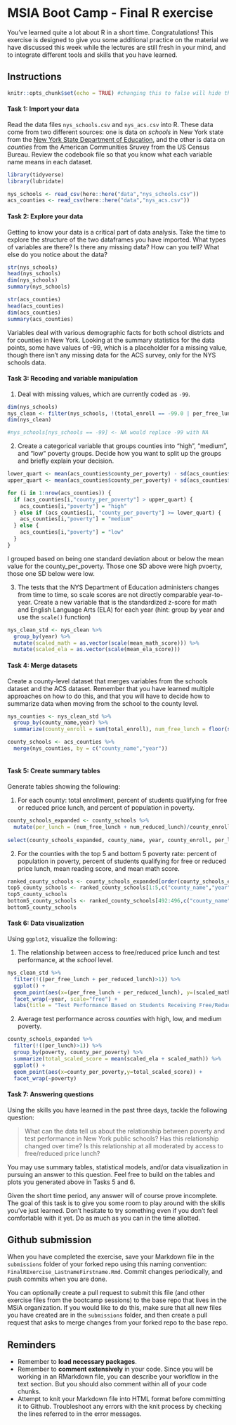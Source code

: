 # MSIA Boot Camp - Final R exercise

You've learned quite a lot about R in a short time. Congratulations! This exercise is designed to give you some additional practice on the material we have discussed this week while the lectures are still fresh in your mind, and to integrate different tools and skills that you have learned.

## Instructions

```r
knitr::opts_chunk$set(echo = TRUE) #changing this to false will hide the code when the markdown is made into the HTML document, only the results of the code
```

#### Task 1: Import your data 

Read the data files `nys_schools.csv` and `nys_acs.csv` into R. These data come from two different sources: one is data on *schools* in New York state from the [New York State Department of Education](http://data.nysed.gov/downloads.php), and the other is data on *counties* from the American Communities Sruvey from the US Census Bureau. Review the codebook file so that you know what each variable name means in each dataset. 

```r
library(tidyverse)
library(lubridate)

nys_schools <- read_csv(here::here("data","nys_schools.csv"))
acs_counties <- read_csv(here::here("data","nys_acs.csv"))

```

#### Task 2: Explore your data

Getting to know your data is a critical part of data analysis. Take the time to explore the structure of the two dataframes you have imported. What types of variables are there? Is there any missing data? How can you tell? What else do you notice about the data?

```r
str(nys_schools)
head(nys_schools)
dim(nys_schools)
summary(nys_schools)

str(acs_counties)
head(acs_counties)
dim(acs_counties)
summary(acs_counties)
```

Variables deal with various demographic facts for both school districts and for counties in New York. Looking at the summary statistics for the data points, some have values of -99, which is a placeholder for a missing value, though there isn't any missing data for the ACS survey, only for the NYS schools data.

#### Task 3: Recoding and variable manipulation

1. Deal with missing values, which are currently coded as `-99`.

```r
dim(nys_schools)
nys_clean <- filter(nys_schools, !(total_enroll == -99.0 | per_free_lunch == -99.0000 | per_reduced_lunch == -99.00000 | per_lep == -99.00000 | mean_ela_score == -99.0 | mean_math_score == -99.0 | region == "-99"))
dim(nys_clean)

#nys_schools[nys_schools == -99] <- NA would replace -99 with NA
```
2. Create a categorical variable that groups counties into "high", "medium", and "low" poverty groups. Decide how you want to split up the groups and briefly explain your decision. 

```r
lower_quart <- mean(acs_counties$county_per_poverty) - sd(acs_counties$county_per_poverty)
upper_quart <- mean(acs_counties$county_per_poverty) + sd(acs_counties$county_per_poverty)

for (i in 1:nrow(acs_counties)) {
  if (acs_counties[i,"county_per_poverty"] > upper_quart) {
    acs_counties[i,"poverty"] = "high"
  } else if (acs_counties[i, "county_per_poverty"] >= lower_quart) {
    acs_counties[i,"poverty"] = "medium"
  } else {
    acs_counties[i,"poverty"] = "low"
  }
}
```

I grouped based on being one standard deviation about or below the mean value for the county_per_poverty. Those one SD above were high pvoerty, those one SD below were low.

3. The tests that the NYS Department of Education administers changes from time to time, so scale scores are not directly comparable year-to-year. Create a new variable that is the standardized z-score for math and English Language Arts (ELA) for each year (hint: group by year and use the `scale()` function)

```r
nys_clean_std <- nys_clean %>%
  group_by(year) %>%
  mutate(scaled_math = as.vector(scale(mean_math_score))) %>%
  mutate(scaled_ela = as.vector(scale(mean_ela_score)))

```

#### Task 4: Merge datasets

Create a county-level dataset that merges variables from the schools dataset and the ACS dataset. Remember that you have learned multiple approaches on how to do this, and that you will have to decide how to summarize data when moving from the school to the county level.

```r
nys_counties <- nys_clean_std %>%
  group_by(county_name,year) %>%
  summarize(county_enroll = sum(total_enroll), num_free_lunch = floor(sum(total_enroll*per_free_lunch)), num_reduced_lunch = floor(sum(total_enroll*per_reduced_lunch)), num_lep = floor(sum(total_enroll*per_lep)), mean_ela_score = mean(mean_ela_score), scaled_ela = mean(scaled_ela), mean_math_score = mean(mean_math_score), scaled_math = mean(scaled_math))

county_schools <- acs_counties %>%
  merge(nys_counties, by = c("county_name","year"))
              
```

#### Task 5: Create summary tables

Generate tables showing the following:

1. For each county: total enrollment, percent of students qualifying for free or reduced price lunch, and percent of population in poverty.
```r
county_schools_expanded <- county_schools %>%
  mutate(per_lunch = (num_free_lunch + num_reduced_lunch)/county_enroll)
  
select(county_schools_expanded, county_name, year, county_enroll, per_lunch, county_per_poverty)
```

2. For the counties with the top 5 and bottom 5 poverty rate: percent of population in poverty, percent of students qualifying for free or reduced price lunch, mean reading score, and mean math score.

```r
ranked_county_schools <- county_schools_expanded[order(county_schools_expanded$county_per_poverty),]
top5_county_schools <- ranked_county_schools[1:5,c("county_name","year","county_per_poverty","per_lunch","scaled_ela","scaled_math")]
top5_county_schools
bottom5_county_schools <- ranked_county_schools[492:496,c("county_name","year","county_per_poverty","per_lunch","scaled_ela","scaled_math")]
bottom5_county_schools
```
  

#### Task 6: Data visualization

Using `ggplot2`, visualize the following:

1. The relationship between access to free/reduced price lunch and test performance, at the *school* level.
```r
nys_clean_std %>%
  filter(!((per_free_lunch + per_reduced_lunch)>1)) %>%
  ggplot() +
  geom_point(aes(x=(per_free_lunch + per_reduced_lunch), y=(scaled_math + scaled_ela)), size = .02)+
  facet_wrap(~year, scale="free") +
  labs(title = "Test Performance Based on Students Receiving Free/Reduced Lunch", x="Portion Receiving Reduced Lunch", y="Scaled Test Performance in Aggregate")
```

2. Average test performance across *counties* with high, low, and medium poverty.

```r
county_schools_expanded %>%
  filter(!((per_lunch)>1)) %>%
  group_by(poverty, county_per_poverty) %>%
  summarize(total_scaled_score = mean(scaled_ela + scaled_math)) %>%
  ggplot() +
  geom_point(aes(x=county_per_poverty,y=total_scaled_score)) +
  facet_wrap(~poverty)
```

#### Task 7: Answering questions

Using the skills you have learned in the past three days, tackle the following question: 

> What can the data tell us about the relationship between poverty and test performance in New York public schools? Has this relationship changed over time? Is this relationship at all moderated by access to free/reduced price lunch?

You may use summary tables, statistical models, and/or data visualization in pursuing an answer to this question. Feel free to build on the tables and plots you generated above in Tasks 5 and 6.

Given the short time period, any answer will of course prove incomplete. The goal of this task is to give you some room to play around with the skills you've just learned. Don't hesitate to try something even if you don't feel comfortable with it yet. Do as much as you can in the time allotted.

## Github submission

When you have completed the exercise, save your Markdown file in the `submissions` folder of your forked repo using this naming convention: `FinalRExercise_LastnameFirstname.Rmd`. Commit changes periodically, and push commits when you are done.

You can optionally create a pull request to submit this file (and other exercise files from the bootcamp sessions) to the base repo that lives in the MSiA organization. If you would like to do this, make sure that all new files you have created are in the `submissions` folder, and then create a pull request that asks to merge changes from your forked repo to the base repo. 

## Reminders

- Remember to **load necessary packages**.
- Remember to **comment extensively** in your code. Since you will be working in an RMarkdown file, you can describe your workflow in the text section. But you should also comment within all of your code chunks.
- Attempt to knit your Markdown file into HTML format before committing it to Github. Troubleshoot any errors with the knit process by checking the lines referred to in the error messages.

